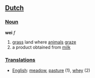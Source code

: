 ==[[Dutch]]==

===[[Noun]]===

'''wei''' ''f''

# [[grass]] land where [[animal]]s [[graze]]
# a product obtained from [[milk]]

===[[Translation]]s===

*[[English]]: [[meadow]], [[pasture]] (1), [[whey]] (2)